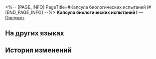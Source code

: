 <%-- [PAGE_INFO]
PageTitle=#Капсула биологических испытаний I#
[END_PAGE_INFO] --%>
{{Предмет Инфобокс
|id          = 252325
|Изображение = Предмет Капсула биологических испытаний I.png
|Тип         = 
|Инвентарь   = 
|Редкость    = 5
|Эффект      = 
|Описание    = Соберите набор карточек воспоминаний, чтобы получить усиление.
}}
{{Описание|Ваши воспоминания об Освоении могут стать источником вдохновения для игры.}}
'''Капсула биологических испытаний I''' — [[Предмет]].

==На других языках==
{{На других языках
|en   = Bio-Experimental Capsule (I)
|zhs  = 生物试验舱-Ⅰ
|zht  = 生物試驗艙-Ⅰ
|ja   = 生物実験室-I
|ko   = 바이오 실험실-Ⅰ
|es   = Cápsula bioexperimental&nbsp;I
|fr   = Capsule bioexpérimentale (I)
|ru   = Капсула биологических испытаний I
|th   = ห้องทดลองชีวภาพ I
|vi   = Khoang Thí Nghiệm Sinh Vật-I
|de   = Biologische Versuchskapsel (I)
|id   = Pod Eksperimen Biologi I
|pt   = Cápsula Bio-Experimental (I)
}}

==История изменений==
{{История изменений|3.5}}